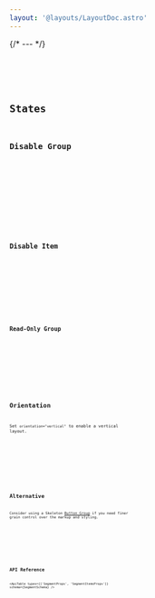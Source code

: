 ```yaml
---
layout: '@layouts/LayoutDoc.astro'
---
```





{/* --- */}

<Preview client:load>
	<Fragment slot="preview">
		<Example client:load />
	</Fragment>
	<Fragment slot="code">
		<Code code={ExampleRaw} lang="tsx" />
	</Fragment>
</Preview>

## States

### Disable Group

<Preview client:load>
	<Fragment slot="preview">
		<ExampleDisabled client:load />
	</Fragment>
	<Fragment slot="code">
		<Code code={ExampleDisabledRaw} lang="tsx" />
	</Fragment>
</Preview>

### Disable Item

<Preview client:load>
	<Fragment slot="preview">
		<ExampleDisableItem client:load />
	</Fragment>
	<Fragment slot="code">
		<Code code={ExampleDisableItemRaw} lang="tsx" />
	</Fragment>
</Preview>

### Read-Only Group

<Preview client:load>
	<Fragment slot="preview">
		<ExampleReadOnly client:load />
	</Fragment>
	<Fragment slot="code">
		<Code code={ExampleReadOnlyRaw} lang="tsx" />
	</Fragment>
</Preview>

## Orientation

Set `orientation="vertical"` to enable a vertical layout.

<Preview client:load>
	<Fragment slot="preview">
		<ExampleVertical client:load />
	</Fragment>
	<Fragment slot="code">
		<Code code={ExampleVerticalRaw} lang="tsx" />
	</Fragment>
</Preview>

## Alternative

Consider using a Skeleton [Button Group](/docs/tailwind/buttons#group) if you need finer grain control over the markup and styling.

<Preview client:load>
	<Fragment slot="preview">
		<ExampleGroup />
	</Fragment>
	<Fragment slot="code">
		<Code code={ExampleGroupRaw} lang="tsx" />
	</Fragment>
</Preview>

## API Reference

<ApiTable types={['SegmentProps', 'SegmentItemsProps']} schema={SegmentSchema} />
